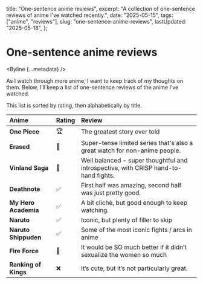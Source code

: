 
  title: "One-sentence anime reviews",
  excerpt:
    "A collection of one-sentence reviews of anime I've watched recently.",
  date: "2025-05-15",
  tags: ["anime", "reviews"],
  slug: "one-sentence-anime-reviews",
  lastUpdated: "2025-05-18",
};

# One-sentence anime reviews

<Byline {...metadata} />

As I watch through more anime, I want to keep track of my thoughts on them. Below, I’ll keep a list of one-sentence reviews of the anime I’ve watched.

This list is sorted by rating, then alphabetically by title.

| Anime                | Rating | Review                                                                              |
| :------------------- | :----- | :---------------------------------------------------------------------------------- |
| **One Piece**        | 🏆     | The greatest story ever told                                                        |
| **Erased**           | 🤩     | Super-tense limited series that's also a great watch for non-anime people.          |
| **Vinland Saga**     | 🤩     | Well balanced - super thoughtful and introspective, with CRISP hand-to-hand fights. |
| **Deathnote**        | ✅     | First half was amazing, second half was just pretty good.                           |
| **My Hero Academia** | ✅     | A bit clichè, but good enough to keep watching.                                     |
| **Naruto**           | ✅     | Iconic, but plenty of filler to skip                                                |
| **Naruto Shippuden** | ✅     | Some of the most iconic fights / arcs in anime                                      |
| **Fire Force**       | 🤷     | It would be SO much better if it didn’t sexualize the women so much                 |
| **Ranking of Kings** | ❌     | It’s cute, but it’s not particularly great.                                         |
